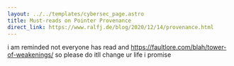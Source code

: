 ```yaml
---
layout: ../../templates/cybersec_page.astro
title: Must-reads on Pointer Provenance
direct_link: https://www.ralfj.de/blog/2020/12/14/provenance.html
---
```


i am reminded not everyone has read  and https://faultlore.com/blah/tower-of-weakenings/ so please do itll change ur life i promise